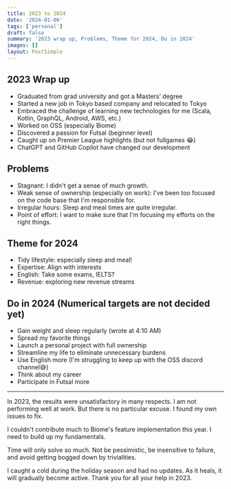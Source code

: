```yaml
---
title: 2023 to 2024
date: '2024-01-06'
tags: ['personal']
draft: false
summary: '2023 wrap up, Problems, Theme for 2024, Do in 2024'
images: []
layout: PostSimple
---
```


## 2023 Wrap up

- Graduated from grad university and got a Masters’ degree
- Started a new job in Tokyo based company and relocated to Tokyo
- Embraced the challenge of learning new technologies for me (Scala, Kotlin, GraphQL, Android, AWS, etc.)
- Worked on OSS (especially Biome)
- Discovered a passion for Futsal (beginner level)
- Caught up on Premier League highlights (but not fullgames 😂)
- ChatGPT and GitHub Copilot have changed our development

## Problems

- Stagnant: I didn't get a sense of much growth.
- Weak sense of ownership (especially on work): I've been too focused on the code base that I'm responsible for.
- Irregular hours: Sleep and meal times are quite irregular.
- Point of effort: I want to make sure that I'm focusing my efforts on the right things.

## Theme for 2024

- Tidy lifestyle: especially sleep and meal!
- Expertise: Align with interests
- English: Take some exams, IELTS?
- Revenue: exploring new revenue streams

## Do in 2024 (Numerical targets are not decided yet)

- Gain weight and sleep regularly (wrote at 4:10 AM)
- Spread my favorite things
- Launch a personal project with full ownership
- Streamline my life to eliminate unnecessary burdens
- Use English more (I'm struggling to keep up with the OSS discord channel😅)
- Think about my career
- Participate in Futsal more

---

In 2023, the results were unsatisfactory in many respects. I am not performing well at work. But there is no particular excuse. I found my own issues to fix.

I couldn't contribute much to Biome's feature implementation this year. I need to build up my fundamentals.

Time will only solve so much. Not be pessimistic, be insensitive to failure, and avoid getting bogged down by trivialities.

I caught a cold during the holiday season and had no updates. As it heals, it will gradually become active. Thank you for all your help in 2023.
